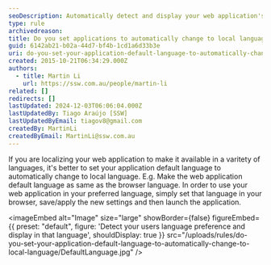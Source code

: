 ```yaml
---
seoDescription: Automatically detect and display your web application's language preference to cater to users' diverse linguistic needs.
type: rule
archivedreason:
title: Do you set applications to automatically change to local language?
guid: 6142ab21-b02a-44d7-bf4b-1cd1a6d33b3e
uri: do-you-set-your-application-default-language-to-automatically-change-to-local-language
created: 2015-10-21T06:34:29.000Z
authors:
  - title: Martin Li
    url: https://ssw.com.au/people/martin-li
related: []
redirects: []
lastUpdated: 2024-12-03T06:06:04.000Z
lastUpdatedBy: Tiago Araújo [SSW]
lastUpdatedByEmail: tiagov8@gmail.com
createdBy: MartinLi
createdByEmail: MartinLi@ssw.com.au
---
```


If you are localizing your web application to make it available in a varitety of languages, it's better to set your application default language to automatically change to local language. E.g. Make the web application default language as same as the browser language.
In order to use your web application in your preferred language, simply set that language in your browser, save/apply the new settings and then launch the application.


<imageEmbed
  alt="Image"
  size="large"
  showBorder={false}
  figureEmbed={{
    preset: "default",
    figure: 'Detect your users language preference and display in that language',
    shouldDisplay: true
  }}
  src="/uploads/rules/do-you-set-your-application-default-language-to-automatically-change-to-local-language/DefaultLanguage.jpg"
/>

